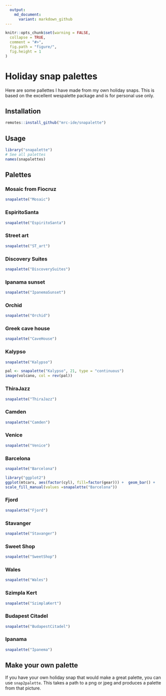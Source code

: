 ```yaml
---
  output:
    md_document:
      variant: markdown_github
---
```

  
```r
knitr::opts_chunk$set(warning = FALSE,
  collapse = TRUE,
  comment = "#>",
  fig.path = "figure/",
  fig.height = 1
)
```
# Holiday snap palettes

Here are some pallettes I have made from my own holiday snaps. This is based on the excellent wespalette package and is for personal use only.

## Installation

```r
remotes::install_github("mrc-ide/snapalette")
```

## Usage

```r
library("snapalette")
# See all palettes
names(snapalettes)
```

## Palettes

### Mosaic from Fiocruz

```r
snapalette("Mosaic")
```

### EspiritoSanta

```r
snapalette("EspiritoSanta")
```

### Street art

```r
snapalette("ST_art")
```


### Discovery Suites

```r
snapalette("DiscoverySuites")
```


### Ipanama sunset

```r
snapalette("IpanemaSunset")
```

### Orchid

```r
snapalette("Orchid")
```

### Greek cave house

```r
snapalette("CaveHouse")
```

### Kalypso

```r
snapalette("Kalypso")
```

```r
pal <- snapalette("Kalypso", 21, type = "continuous")
image(volcano, col = rev(pal))
```

### ThiraJazz

```r
snapalette("ThiraJazz")
```

### Camden

```r
snapalette("Camden")
```

### Venice

```r
snapalette("Venice")
```

### Barcelona

```r
snapalette("Barcelona")
```

```r
library("ggplot2")
ggplot(mtcars, aes(factor(cyl), fill=factor(gear))) +  geom_bar() +
scale_fill_manual(values =snapalette("Barcelona"))

```

### Fjord

```r
snapalette("Fjord")
```

### Stavanger

```r
snapalette("Stavanger")
```

### Sweet Shop

```r
snapalette("SweetShop")
```

### Wales

```r
snapalette("Wales")
```

### Szimpla Kert

```r
snapalette("SzimplaKert")
```

### Budapest Citadel

```r
snapalette("BudapestCitadel")
```

### Ipanama

```r
snapalette("Ipanema")
```

## Make your own palette

If you have your own holiday snap that would make a great palette, you can use `snap2palette`. This takes a path to a png or jpeg and produces a palette from that picture.
